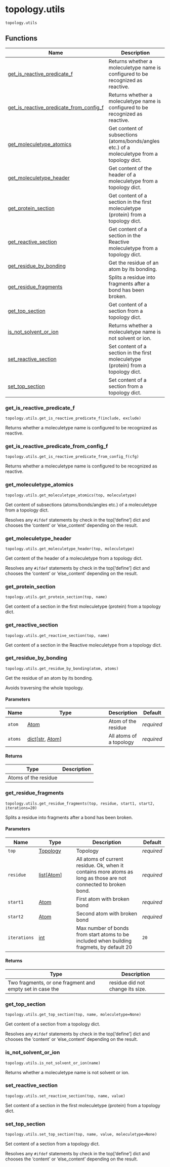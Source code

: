 # topology.utils { #kimmdy.topology.utils }

`topology.utils`



## Functions

| Name | Description |
| --- | --- |
| [get_is_reactive_predicate_f](#kimmdy.topology.utils.get_is_reactive_predicate_f) | Returns whether a moleculetype name is configured to be recognized as reactive. |
| [get_is_reactive_predicate_from_config_f](#kimmdy.topology.utils.get_is_reactive_predicate_from_config_f) | Returns whether a moleculetype name is configured to be recognized as reactive. |
| [get_moleculetype_atomics](#kimmdy.topology.utils.get_moleculetype_atomics) | Get content of subsections (atoms/bonds/angles etc.) of a moleculetype from a topology dict. |
| [get_moleculetype_header](#kimmdy.topology.utils.get_moleculetype_header) | Get content of the header of a moleculetype from a topology dict. |
| [get_protein_section](#kimmdy.topology.utils.get_protein_section) | Get content of a section in the first moleculetype (protein) from a topology dict. |
| [get_reactive_section](#kimmdy.topology.utils.get_reactive_section) | Get content of a section in the Reactive moleculetype from a topology dict. |
| [get_residue_by_bonding](#kimmdy.topology.utils.get_residue_by_bonding) | Get the residue of an atom by its bonding. |
| [get_residue_fragments](#kimmdy.topology.utils.get_residue_fragments) | Splits a residue into fragments after a bond has been broken. |
| [get_top_section](#kimmdy.topology.utils.get_top_section) | Get content of a section from a topology dict. |
| [is_not_solvent_or_ion](#kimmdy.topology.utils.is_not_solvent_or_ion) | Returns whether a moleculetype name is not solvent or ion. |
| [set_reactive_section](#kimmdy.topology.utils.set_reactive_section) | Set content of a section in the first moleculetype (protein) from a topology dict. |
| [set_top_section](#kimmdy.topology.utils.set_top_section) | Set content of a section from a topology dict. |

### get_is_reactive_predicate_f { #kimmdy.topology.utils.get_is_reactive_predicate_f }

`topology.utils.get_is_reactive_predicate_f(include, exclude)`

Returns whether a moleculetype name is configured to be recognized as reactive.

### get_is_reactive_predicate_from_config_f { #kimmdy.topology.utils.get_is_reactive_predicate_from_config_f }

`topology.utils.get_is_reactive_predicate_from_config_f(cfg)`

Returns whether a moleculetype name is configured to be recognized as reactive.

### get_moleculetype_atomics { #kimmdy.topology.utils.get_moleculetype_atomics }

`topology.utils.get_moleculetype_atomics(top, moleculetype)`

Get content of subsections (atoms/bonds/angles etc.) of a moleculetype from a topology dict.

Resolves any `#ifdef` statements by check in the top['define'] dict
and chooses the 'content' or 'else_content' depending on the result.

### get_moleculetype_header { #kimmdy.topology.utils.get_moleculetype_header }

`topology.utils.get_moleculetype_header(top, moleculetype)`

Get content of the header of a moleculetype from a topology dict.

Resolves any `#ifdef` statements by check in the top['define'] dict
and chooses the 'content' or 'else_content' depending on the result.

### get_protein_section { #kimmdy.topology.utils.get_protein_section }

`topology.utils.get_protein_section(top, name)`

Get content of a section in the first moleculetype (protein) from a topology dict.

### get_reactive_section { #kimmdy.topology.utils.get_reactive_section }

`topology.utils.get_reactive_section(top, name)`

Get content of a section in the Reactive moleculetype from a topology dict.

### get_residue_by_bonding { #kimmdy.topology.utils.get_residue_by_bonding }

`topology.utils.get_residue_by_bonding(atom, atoms)`

Get the residue of an atom by its bonding.

Avoids traversing the whole topology.

#### Parameters

| Name    | Type                                                                  | Description             | Default    |
|---------|-----------------------------------------------------------------------|-------------------------|------------|
| `atom`  | [Atom](`kimmdy.topology.atomic.Atom`)                                 | Atom of the residue     | _required_ |
| `atoms` | [dict](`dict`)\[[str](`str`), [Atom](`kimmdy.topology.atomic.Atom`)\] | All atoms of a topology | _required_ |

#### Returns

| Type                 | Description   |
|----------------------|---------------|
| Atoms of the residue |               |

### get_residue_fragments { #kimmdy.topology.utils.get_residue_fragments }

`topology.utils.get_residue_fragments(top, residue, start1, start2, iterations=20)`

Splits a residue into fragments after a bond has been broken.

#### Parameters

| Name         | Type                                                    | Description                                                                                                      | Default    |
|--------------|---------------------------------------------------------|------------------------------------------------------------------------------------------------------------------|------------|
| `top`        | [Topology](`kimmdy.topology.topology.Topology`)         | Topology                                                                                                         | _required_ |
| `residue`    | [list](`list`)\[[Atom](`kimmdy.topology.atomic.Atom`)\] | All atoms of current residue. Ok, when it contains more atoms as long as those are not connected to broken bond. | _required_ |
| `start1`     | [Atom](`kimmdy.topology.atomic.Atom`)                   | First atom with broken bond                                                                                      | _required_ |
| `start2`     | [Atom](`kimmdy.topology.atomic.Atom`)                   | Second atom with broken bond                                                                                     | _required_ |
| `iterations` | [int](`int`)                                            | Max number of bonds from start atoms to be included when building fragmets, by default 20                        | `20`       |

#### Returns

| Type                                                     | Description                      |
|----------------------------------------------------------|----------------------------------|
| Two fragments, or one fragment and empty set in case the | residue did not change its size. |

### get_top_section { #kimmdy.topology.utils.get_top_section }

`topology.utils.get_top_section(top, name, moleculetype=None)`

Get content of a section from a topology dict.

Resolves any `#ifdef` statements by check in the top['define'] dict
and chooses the 'content' or 'else_content' depending on the result.

### is_not_solvent_or_ion { #kimmdy.topology.utils.is_not_solvent_or_ion }

`topology.utils.is_not_solvent_or_ion(name)`

Returns whether a moleculetype name is not solvent or ion.

### set_reactive_section { #kimmdy.topology.utils.set_reactive_section }

`topology.utils.set_reactive_section(top, name, value)`

Set content of a section in the first moleculetype (protein) from a topology dict.

### set_top_section { #kimmdy.topology.utils.set_top_section }

`topology.utils.set_top_section(top, name, value, moleculetype=None)`

Set content of a section from a topology dict.

Resolves any `#ifdef` statements by check in the top['define'] dict
and chooses the 'content' or 'else_content' depending on the result.